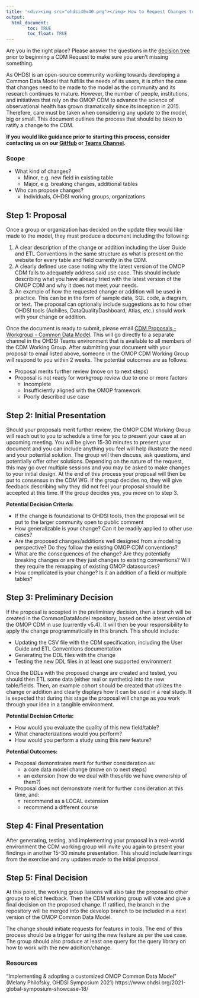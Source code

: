 ```yaml
---
title: '<div><img src="ohdsi40x40.png"></img> How to Request Changes to the CDM </div>'
output: 
  html_document:
        toc: TRUE
        toc_float: TRUE
---
```


Are you in the right place? Please answer the questions in the [decision tree](cdmDecisionTree.html) prior to beginning a CDM Request to make sure you aren't missing something. 

As OHDSI is an open-source community working towards developing a Common Data Model that fulfills the needs of its users, it is often the case that changes need to be made to the model as the community and its research continues to mature. However, the number of people, institutions, and initiatives that rely on the OMOP CDM to advance the science of observational health has grown dramatically since its inception in 2015. Therefore, care must be taken when considering any update to the model, big or small. This document outlines the process that should be taken to ratify a change to the CDM. 

**If you would like guidance prior to starting this process, consider contacting us on our [GitHub](https://github.com/OHDSI/CommonDataModel) or [Teams Channel](https://teams.microsoft.com/l/team/19%3a133f2b94b86a41a884d4a4d160610148%40thread.tacv2/conversations?groupId=a6f2c516-e568-4974-8f1e-a7bdc2f997c5&tenantId=a30f0094-9120-4aab-ba4c-e5509023b2d5).**


### Scope

- What kind of changes? 
  - Minor, e.g. new field in existing table
  - Major, e.g. breaking changes, additional tables
- Who can propose changes?
  - Individuals, OHDSI working groups, organizations

## Step 1: Proposal

Once a group or organization has decided on the update they would like made to the model, they must produce a document including the following:

1. A clear description of the change or addition including the User Guide and ETL Conventions in the same structure as what is present on the website for every table and field currently in the CDM.
2. A clearly defined use case noting why the latest version of the OMOP CDM fails to adequately address said use case. This should include describing what you have already tried with the latest version of the OMOP CDM and why it does not meet your needs.
3. An example of how the requested change or addition will be used in practice. This can be in the form of sample data, SQL code, a diagram, or text. The proposal can optionally include suggestions as to how other OHDSI tools (Achilles, DataQualityDashboard, Atlas, etc.) should work with your change or addition. 

Once the document is ready to submit, please email [CDM Proposals - Workgroup - Common Data Model](a58abde7.ohdsi.org@amer.teams.ms). This will go directly to a separate channel in the OHDSI Teams environment that is available to all members of the CDM Working Group.
After submitting your document with your proposal to email listed above, someone in the OMOP CDM Working Group will respond to you within 2 weeks. The potential outcomes are as follows: 

- Proposal merits further review (move on to next steps)
- Proposal is not ready for workgroup review due to one or more factors
  - Incomplete
  - Insufficiently aligned with the OMOP framework
  - Poorly described use case

## Step 2: Initial Presentation

Should your proposals merit further review, the OMOP CDM Working Group will reach out to you to schedule a time for you to present your case at an upcoming meeting. You will be given 15-30 minutes to present your document and you can include anything you feel will help illustrate the need and your potential solution. The group will then discuss, ask questions, and potentially offer other solutions. Depending on the nature of the request, this may go over multiple sessions and you may be asked to make changes to your initial design. At the end of this process your proposal will then be put to consensus in the CDM WG. If the group decides no, they will give feedback describing why they did not feel your proposal should be accepted at this time. If the group decides yes, you move on to step 3. 

**Potential Decision Criteria:**

- If the change is foundational to OHDSI tools, then the proposal will be put to the larger community open to public comment
- How generalizable is your change? Can it be readily applied to other use cases?
- Are the proposed changes/additions well designed from a modeling perspective? Do they follow the existing OMOP CDM conventions?
- What are the consequences of the change? Are they potentially breaking changes or are they just changes to existing conventions? Will they require the remapping of existing OMOP datasources?
- How complicated is your change? Is it an addition of a field or multiple tables?

## Step 3: Preliminary Decision

If the proposal is accepted in the preliminary decision, then a branch will be created in the CommonDataModel repository, based on the latest version of the OMOP CDM in use (currently v5.4). It will then be your responsibility to apply the change programmatically in this branch.  This should include:

- Updating the CSV file with the CDM specification, including the User Guide and ETL Conventions documentation
- Generating the DDL files with the change
- Testing the new DDL files in at least one supported environment

Once the DDLs with the proposed change are created and tested, you should then ETL some data (either real or synthetic) into the new table/fields. Then, an example cohort should be created that utilizes the change or addition and clearly displays how it can be used in a real study. It is expected that during this stage the proposal will change as you work through your idea in a tangible environment.   

**Potential Decision Criteria:**

- How would you evaluate the quality of this new field/table?
- What characterizations would you perform?
- How would you perform a study using this new feature?

**Potential Outcomes:**

- Proposal demonstrates merit for further consideration as:
  - a core data model change (move on to next steps)
  - an extension (how do we deal with these/do we have ownership of them?)
- Proposal does not demonstrate merit for further consideration at this time, and:
  - recommend as a LOCAL extension
  - recommend a different course

## Step 4: Final Presentation

After generating, testing, and implementing your proposal in a real-world environment the CDM working group will invite you again to present your findings in another 15-30 minute presentation. This should include learnings from the exercise and any updates made to the initial proposal. 

## Step 5: Final Decision

At this point, the working group liaisons will also take the proposal to other groups to elicit feedback. Then the CDM working group will vote and give a final decision on the proposed change. If ratified, the branch in the repository will be merged into the develop branch to be included in a next version of the OMOP Common Data Model.   

The change should initiate requests for features in tools. The end of this process should be a trigger for using the new feature as per the use case. The group should also produce at least one query for the query library on how to work with the new addition/change. 

### Resources

“Implementing & adopting a customized OMOP Common Data Model” (Melany Philofsky, OHDSI Symposium 2021) https://www.ohdsi.org/2021-global-symposium-showcase-18/

